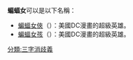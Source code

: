
'''蝙蝠女'''可以是以下名稱：
*[[蝙蝠女俠|蝙蝠女俠]]（{{lang-en|Batwoman}}）：美國DC漫畫的超級英雄。
*[[蝙蝠女孩|蝙蝠女孩]]（{{lang-en|Batgirl}}）：美國DC漫畫的超級英雄。

{{disambig}}
[[分類:三字消歧義|分類:三字消歧義]]